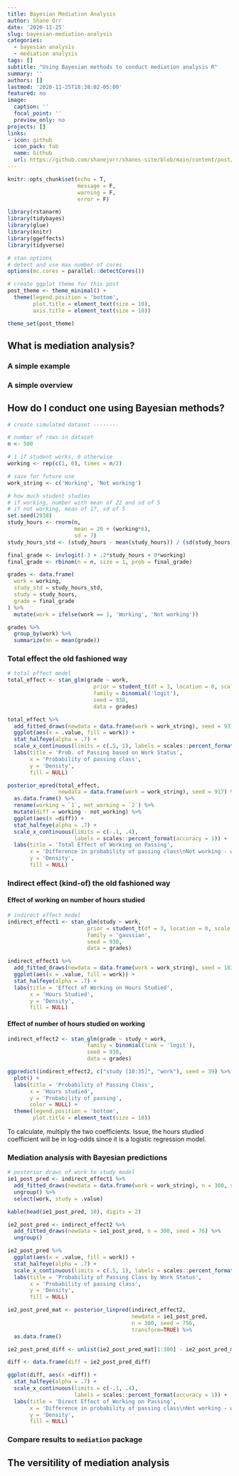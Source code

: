 ```yaml
---
title: Bayesian Mediation Analysis
author: Shane Orr
date: '2020-11-25'
slug: bayesian-mediation-analysis
categories:
  - bayesian analysis
  - mediation analysis
tags: []
subtitle: "Using Bayesian methods to conduct mediation analysis R"
summary: ''
authors: []
lastmod: '2020-11-25T18:38:02-05:00'
featured: no
image:
  caption: ''
  focal_point: ''
  preview_only: no
projects: []
links:
- icon: github
  icon_pack: fab
  name: Github
  url: https://github.com/shanejorr/shanes-site/blob/main/content/post/2020-11-25-bayesian-mediation-analysis/index.en.Rmd
---
```


```r
knitr::opts_chunk$set(echo = T,
                      message = F,
                      warning = F,
                      error = F)
```

```r
library(rstanarm)
library(tidybayes)
library(glue)
library(knitr)
library(ggeffects)
library(tidyverse)

# stan options
# detect and use max number of cores
options(mc.cores = parallel::detectCores())

# create ggplot theme for this post
post_theme <- theme_minimal() +
  theme(legend.position = 'bottom',
        plot.title = element_text(size = 10),
        axis.title = element_text(size = 10))

theme_set(post_theme)
```

## What is mediation analysis?

### A simple example

### A simple overview

## How do I conduct one using Bayesian methods?

```r
# create simulated dataset --------

# number of rows in dataset
n <- 500

# 1 if student works, 0 otherwise
working <- rep(c(1, 0), times = n/2)

# save for future use
work_string <- c('Working', 'Not working')

# how much student studies
# if working, number with mean of 22 and sd of 5
# if not working, mean of 17, sd of 5
set.seed(2938)
study_hours <- rnorm(n, 
                     mean = 20 + (working*6),
                     sd = 7)
study_hours_std <- (study_hours - mean(study_hours)) / (sd(study_hours) / 2)

final_grade <- invlogit(-3 + .2*study_hours + 0*working)
final_grade <- rbinom(n = n, size = 1, prob = final_grade)

grades <- data.frame(
  work = working,
  study_std = study_hours_std,
  study = study_hours,
  grade = final_grade
) %>%
  mutate(work = ifelse(work == 1, 'Working', 'Not working'))

grades %>%
  group_by(work) %>%
  summarize(mn = mean(grade))
```

### Total effect the old fashioned way

```r
# total effect model
total_effect <- stan_glm(grade ~ work, 
                           prior = student_t(df = 3, location = 0, scale = 2),
                           family = binomial('logit'),
                           seed = 938,
                           data = grades)
```

```r
total_effect %>%
  add_fitted_draws(newdata = data.frame(work = work_string), seed = 93) %>%
  ggplot(aes(x = .value, fill = work)) +
  stat_halfeye(alpha = .7) +
  scale_x_continuous(limits = c(.5, 1), labels = scales::percent_format(accuracy = 1)) +
  labs(title = 'Prob. of Passing based on Work Status',
       x = 'Probability of passing class',
       y = 'Density',
       fill = NULL)
```

```r
posterior_epred(total_effect, 
                newdata = data.frame(work = work_string), seed = 917) %>%
  as.data.frame() %>%
  rename(working = `1`, not_working = `2`) %>%
  mutate(diff = working - not_working) %>%
  ggplot(aes(x =diff)) +
  stat_halfeye(alpha = .7) +
  scale_x_continuous(limits = c(-.1, .4),
                     labels = scales::percent_format(accuracy = 1)) +
  labs(title = 'Total Effect of Working on Passing',
       x = 'Difference in probability of passing class\nNot working - working',
       y = 'Density',
       fill = NULL)
```

### Indirect effect (kind-of) the old fashioned way

#### Effect of working on number of hours studied

```r
# indirect effect model
indirect_effect1 <- stan_glm(study ~ work, 
                         prior = student_t(df = 3, location = 0, scale = 2),
                         family = 'gaussian',
                         seed = 938,
                         data = grades)
```

```r
indirect_effect1 %>%
  add_fitted_draws(newdata = data.frame(work = work_string), seed = 1837) %>%
  ggplot(aes(x = .value, fill = work)) +
  stat_halfeye(alpha = .7) +
  labs(title = 'Effect of Working on Hours Studied',
       x = 'Hours Studied',
       y = 'Density',
       fill = NULL)
```

#### Effect of number of hours studied on working

```r
indirect_effect2 <- stan_glm(grade ~ study + work, 
                         family = binomial(link = 'logit'),
                         seed = 938,
                         data = grades)
```

```r
ggpredict(indirect_effect2, c("study [10:35]", "work"), seed = 39) %>% 
  plot() +
  labs(title = 'Probability of Passing Class',
       x = 'Hours studied',
       y = 'Probability of passing',
       color = NULL) +
  theme(legend.position = 'bottom',
        plot.title = element_text(size = 10))
```

To calculate, multiply the two coefficients.
Issue, the hours studied coefficient will be in log-odds since it is a logistic regression model. 

### Mediation analysis with Bayesian predictions

```r
# posterior draws of work to study model
ie1_post_pred <- indirect_effect1 %>%
  add_fitted_draws(newdata = data.frame(work = work_string), n = 300, seed = 893) %>%
  ungroup() %>%
  select(work, study = .value)

kable(head(ie1_post_pred, 10), digits = 2)
```

```r
ie2_post_pred <- indirect_effect2 %>%
  add_fitted_draws(newdata = ie1_post_pred, n = 300, seed = 76) %>%
  ungroup()
```

```r
ie2_post_pred %>%
  ggplot(aes(x = .value, fill = work)) +
  stat_halfeye(alpha = .7) +
  scale_x_continuous(limits = c(.5, 1), labels = scales::percent_format(accuracy = 1)) +
  labs(title = 'Probability of Passing Class by Work Status',
       x = 'Probability of passing class',
       y = 'Density',
       fill = NULL)
```

```r
ie2_post_pred_mat <- posterior_linpred(indirect_effect2, 
                                       newdata = ie1_post_pred, 
                                       n = 300, seed = 756,
                                       transform=TRUE) %>%
  as.data.frame()

ie2_post_pred_diff <- unlist(ie2_post_pred_mat[1:300] - ie2_post_pred_mat[301:600])

diff <- data.frame(diff = ie2_post_pred_diff)

```

```r
ggplot(diff, aes(x =diff)) +
  stat_halfeye(alpha = .7) +
  scale_x_continuous(limits = c(-.1, .4),
                     labels = scales::percent_format(accuracy = 1)) +
  labs(title = 'Direct Effect of Working on Passing',
       x = 'Difference in probability of passing class\nNot working - working',
       y = 'Density',
       fill = NULL)
```
### Compare results to `mediation` package

## The versitility of mediation analysis
